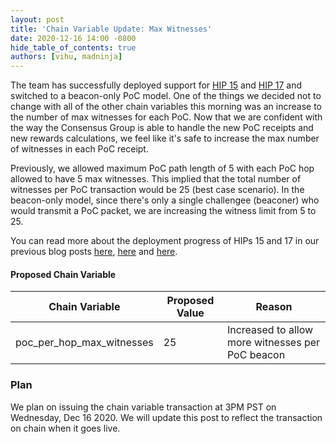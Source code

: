 ```yaml
---
layout: post
title: 'Chain Variable Update: Max Witnesses'
date: 2020-12-16 14:00 -0800
hide_table_of_contents: true
authors: [vihu, madninja]
---
```


The team has successfully deployed support for
[HIP 15](https://github.com/helium/HIP/blob/master/0015-beaconing-rewards.md) and
[HIP 17](https://github.com/helium/HIP/blob/master/0017-hex-density-based-transmit-reward-scaling.md)
and switched to a beacon-only PoC model. One of the things we decided not to change with all of the
other chain variables this morning was an increase to the number of max witnesses for each PoC. Now
that we are confident with the way the Consensus Group is able to handle the new PoC receipts and
new rewards calculations, we feel like it's safe to increase the max number of witnesses in each PoC
receipt.

<!--truncate-->

Previously, we allowed maximum PoC path length of 5 with each PoC hop allowed to have 5 max
witnesses. This implied that the total number of witnesses per PoC transaction would be 25 (best
case scenario). In the beacon-only model, since there's only a single challengee (beaconer) who
would transmit a PoC packet, we are increasing the witness limit from 5 to 25.

You can read more about the deployment progress of HIPs 15 and 17 in our previous blog posts
[here](https://engineering.helium.comhttps://docs.helium.com/blog/2020/12/09/blockchain-release-hip-17.html),
[here](https://engineering.helium.comhttps://docs.helium.com/blog/2020/12/14/blockchain-release-hip-17-bugfixes.html)
and
[here](https://engineering.helium.comhttps://docs.helium.com/blog/2020/12/15/blockchain-release-hip-17-additional-bugfixes.html).

#### Proposed Chain Variable

| Chain Variable            | Proposed Value | Reason                                           |
| ------------------------- | -------------- | ------------------------------------------------ |
| poc_per_hop_max_witnesses | 25             | Increased to allow more witnesses per PoC beacon |

### Plan

We plan on issuing the chain variable transaction at 3PM PST on Wednesday, Dec 16 2020. We will
update this post to reflect the transaction on chain when it goes live.
